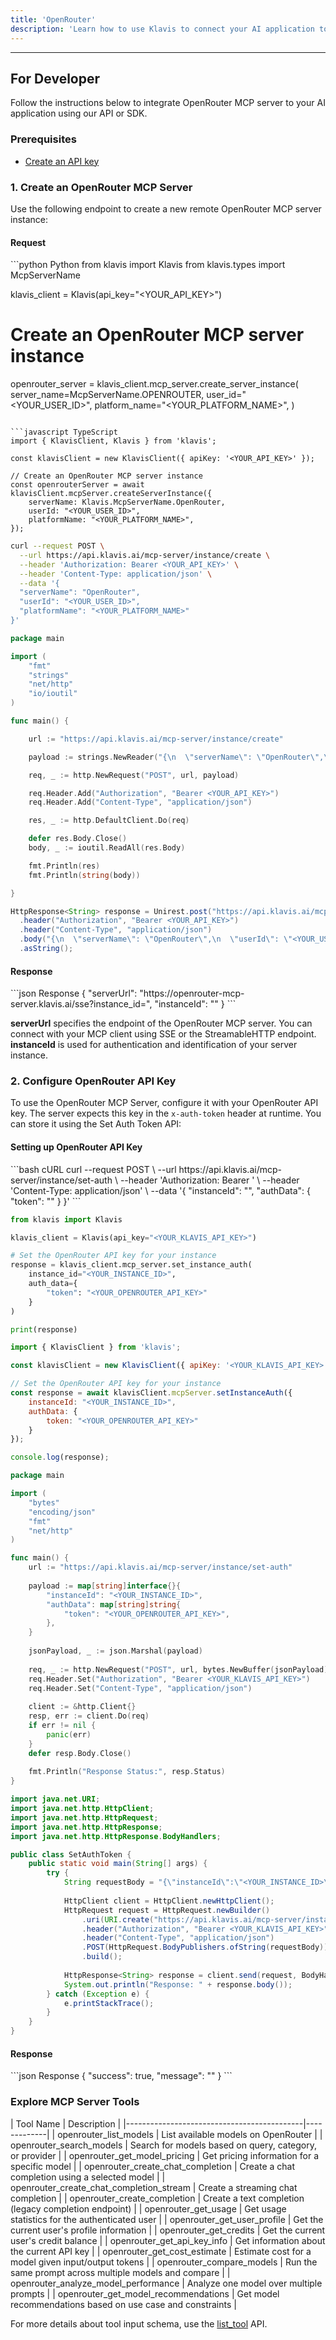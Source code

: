 ```yaml
---
title: 'OpenRouter'
description: 'Learn how to use Klavis to connect your AI application to OpenRouter MCP Server'
---
```



<NoCodeSnippet />

---

## For Developer

Follow the instructions below to integrate OpenRouter MCP server to your AI application using our API or SDK.

### Prerequisites

- [Create an API key](https://www.klavis.ai/home/api-keys)

### 1. Create an OpenRouter MCP Server

Use the following endpoint to create a new remote OpenRouter MCP server instance:

#### Request
<CodeGroup>
```python Python
from klavis import Klavis
from klavis.types import McpServerName

klavis_client = Klavis(api_key="<YOUR_API_KEY>")

# Create an OpenRouter MCP server instance
openrouter_server = klavis_client.mcp_server.create_server_instance(
    server_name=McpServerName.OPENROUTER,
    user_id="<YOUR_USER_ID>",
    platform_name="<YOUR_PLATFORM_NAME>",
)
```

```javascript TypeScript
import { KlavisClient, Klavis } from 'klavis';

const klavisClient = new KlavisClient({ apiKey: '<YOUR_API_KEY>' });

// Create an OpenRouter MCP server instance
const openrouterServer = await klavisClient.mcpServer.createServerInstance({
    serverName: Klavis.McpServerName.OpenRouter,
    userId: "<YOUR_USER_ID>",
    platformName: "<YOUR_PLATFORM_NAME>",
});
```

```bash cURL
curl --request POST \
  --url https://api.klavis.ai/mcp-server/instance/create \
  --header 'Authorization: Bearer <YOUR_API_KEY>' \
  --header 'Content-Type: application/json' \
  --data '{
  "serverName": "OpenRouter",
  "userId": "<YOUR_USER_ID>",
  "platformName": "<YOUR_PLATFORM_NAME>"
}'
```

```go Go
package main

import (
    "fmt"
    "strings"
    "net/http"
    "io/ioutil"
)

func main() {

    url := "https://api.klavis.ai/mcp-server/instance/create"

    payload := strings.NewReader("{\n  \"serverName\": \"OpenRouter\",\n  \"userId\": \"<YOUR_USER_ID>\",\n  \"platformName\": \"<YOUR_PLATFORM_NAME>\",\n}")

    req, _ := http.NewRequest("POST", url, payload)

    req.Header.Add("Authorization", "Bearer <YOUR_API_KEY>")
    req.Header.Add("Content-Type", "application/json")

    res, _ := http.DefaultClient.Do(req)

    defer res.Body.Close()
    body, _ := ioutil.ReadAll(res.Body)

    fmt.Println(res)
    fmt.Println(string(body))

}
```

```java Java
HttpResponse<String> response = Unirest.post("https://api.klavis.ai/mcp-server/instance/create")
  .header("Authorization", "Bearer <YOUR_API_KEY>")
  .header("Content-Type", "application/json")
  .body("{\n  \"serverName\": \"OpenRouter\",\n  \"userId\": \"<YOUR_USER_ID>\",\n  \"platformName\": \"<YOUR_PLATFORM_NAME>\",\n}")
  .asString();
```
</CodeGroup>

#### Response
<CodeGroup>
```json Response
{
  "serverUrl": "https://openrouter-mcp-server.klavis.ai/sse?instance_id=<instance-id>",
  "instanceId": "<instance-id>"
}
```
</CodeGroup>

<Check>**serverUrl** specifies the endpoint of the OpenRouter MCP server. You can connect with your MCP client using SSE or the StreamableHTTP endpoint.</Check>
<Note>**instanceId** is used for authentication and identification of your server instance.</Note>

### 2. Configure OpenRouter API Key

To use the OpenRouter MCP Server, configure it with your OpenRouter API key. The server expects this key in the `x-auth-token` header at runtime. You can store it using the Set Auth Token API:

#### Setting up OpenRouter API Key

<CodeGroup>
```bash cURL
curl --request POST \
  --url https://api.klavis.ai/mcp-server/instance/set-auth \
  --header 'Authorization: Bearer <YOUR_KLAVIS_API_KEY>' \
  --header 'Content-Type: application/json' \
  --data '{
  "instanceId": "<YOUR_INSTANCE_ID>",
  "authData": {
    "token": "<YOUR_OPENROUTER_API_KEY>"
  }
}'
```

```python Python
from klavis import Klavis

klavis_client = Klavis(api_key="<YOUR_KLAVIS_API_KEY>")

# Set the OpenRouter API key for your instance
response = klavis_client.mcp_server.set_instance_auth(
    instance_id="<YOUR_INSTANCE_ID>",
    auth_data={
        "token": "<YOUR_OPENROUTER_API_KEY>"
    }
)

print(response)
```

```javascript TypeScript
import { KlavisClient } from 'klavis';

const klavisClient = new KlavisClient({ apiKey: '<YOUR_KLAVIS_API_KEY>' });

// Set the OpenRouter API key for your instance
const response = await klavisClient.mcpServer.setInstanceAuth({
    instanceId: "<YOUR_INSTANCE_ID>",
    authData: {
        token: "<YOUR_OPENROUTER_API_KEY>"
    }
});

console.log(response);
```

```go Go
package main

import (
    "bytes"
    "encoding/json"
    "fmt"
    "net/http"
)

func main() {
	url := "https://api.klavis.ai/mcp-server/instance/set-auth"
    
    payload := map[string]interface{}{
        "instanceId": "<YOUR_INSTANCE_ID>",
        "authData": map[string]string{
            "token": "<YOUR_OPENROUTER_API_KEY>",
        },
    }
    
    jsonPayload, _ := json.Marshal(payload)
    
    req, _ := http.NewRequest("POST", url, bytes.NewBuffer(jsonPayload))
    req.Header.Set("Authorization", "Bearer <YOUR_KLAVIS_API_KEY>")
    req.Header.Set("Content-Type", "application/json")
    
    client := &http.Client{}
    resp, err := client.Do(req)
    if err != nil {
        panic(err)
    }
    defer resp.Body.Close()
    
    fmt.Println("Response Status:", resp.Status)
}
```

```java Java
import java.net.URI;
import java.net.http.HttpClient;
import java.net.http.HttpRequest;
import java.net.http.HttpResponse;
import java.net.http.HttpResponse.BodyHandlers;

public class SetAuthToken {
    public static void main(String[] args) {
        try {
            String requestBody = "{\"instanceId\":\"<YOUR_INSTANCE_ID>\",\"authData\":{\"token\":\"<YOUR_OPENROUTER_API_KEY>\"}}";
            
            HttpClient client = HttpClient.newHttpClient();
            HttpRequest request = HttpRequest.newBuilder()
                .uri(URI.create("https://api.klavis.ai/mcp-server/instance/set-auth"))
                .header("Authorization", "Bearer <YOUR_KLAVIS_API_KEY>")
                .header("Content-Type", "application/json")
                .POST(HttpRequest.BodyPublishers.ofString(requestBody))
                .build();
                
            HttpResponse<String> response = client.send(request, BodyHandlers.ofString());
            System.out.println("Response: " + response.body());
        } catch (Exception e) {
            e.printStackTrace();
        }
    }
}
```
</CodeGroup>

#### Response
<CodeGroup>
```json Response
{
  "success": true,
  "message": "<string>"
}
```
</CodeGroup>

### Explore MCP Server Tools

<Accordion title="Tools Information">
| Tool Name                                  | Description |
|--------------------------------------------|-------------|
| openrouter_list_models                     | List available models on OpenRouter |
| openrouter_search_models                   | Search for models based on query, category, or provider |
| openrouter_get_model_pricing               | Get pricing information for a specific model |
| openrouter_create_chat_completion          | Create a chat completion using a selected model |
| openrouter_create_chat_completion_stream   | Create a streaming chat completion |
| openrouter_create_completion               | Create a text completion (legacy completion endpoint) |
| openrouter_get_usage                       | Get usage statistics for the authenticated user |
| openrouter_get_user_profile                | Get the current user's profile information |
| openrouter_get_credits                     | Get the current user's credit balance |
| openrouter_get_api_key_info                | Get information about the current API key |
| openrouter_get_cost_estimate               | Estimate cost for a model given input/output tokens |
| openrouter_compare_models                  | Run the same prompt across multiple models and compare |
| openrouter_analyze_model_performance       | Analyze one model over multiple prompts |
| openrouter_get_model_recommendations       | Get model recommendations based on use case and constraints |
</Accordion>

<Note>For more details about tool input schema, use the [list_tool](https://docs.klavis.ai/api-reference/mcp-server/list-tools) API.</Note>


